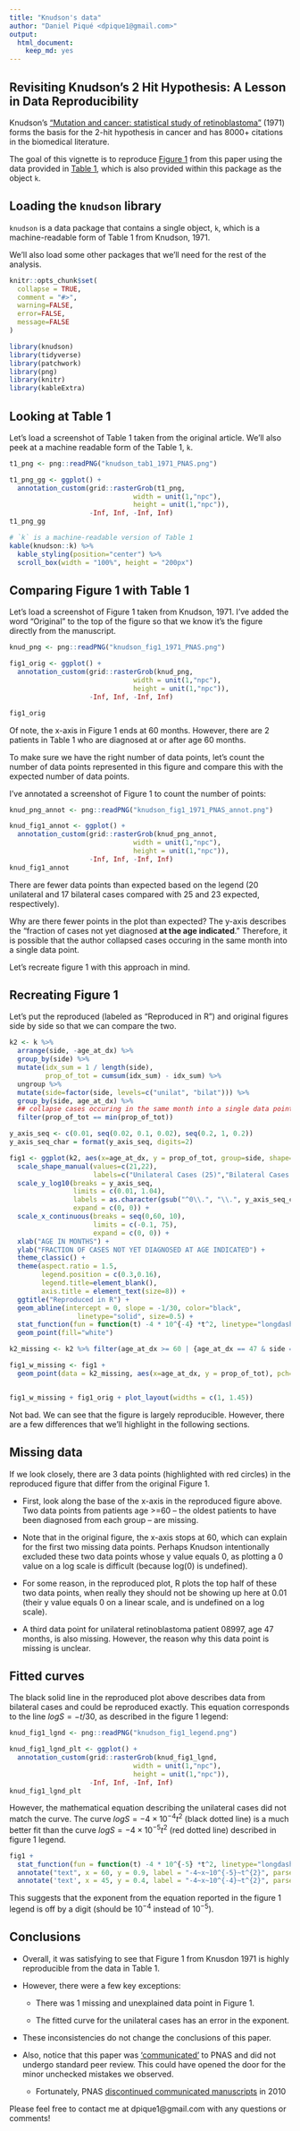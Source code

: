 ```yaml
---
title: "Knudson's data"
author: "Daniel Piqué <dpique1@gmail.com>"
output: 
  html_document:
    keep_md: yes
---
```


## Revisiting Knudson's 2 Hit Hypothesis: A Lesson in Data Reproducibility

Knudson's ["Mutation and cancer: statistical study of retinoblastoma"](https://www.ncbi.nlm.nih.gov/pmc/articles/PMC389051/) (1971) forms the basis for the 2-hit hypothesis in cancer and has 8000+ citations in the biomedical literature.

The goal of this vignette is to reproduce [Figure 1](https://www.ncbi.nlm.nih.gov/pmc/articles/PMC389051/?page=4) from this paper using the data provided in [Table 1](https://www.ncbi.nlm.nih.gov/pmc/articles/PMC389051/?page=2), which is also provided within this package as the object `k`. 


## Loading the `knudson` library

`knudson` is a data package that contains a single object, `k`, which is a machine-readable form of Table 1 from Knudson, 1971. 

We'll also load some other packages that we'll need for the rest of the analysis. 

```r
knitr::opts_chunk$set(
  collapse = TRUE,
  comment = "#>",
  warning=FALSE,
  error=FALSE, 
  message=FALSE
)
```


```r
library(knudson)
library(tidyverse)
library(patchwork)
library(png)
library(knitr)
library(kableExtra)
```

## Looking at Table 1

Let's load a screenshot of Table 1 taken from the original article. We'll also peek at a machine readable form of the Table 1, `k`.


```r
t1_png <- png::readPNG("knudson_tab1_1971_PNAS.png")

t1_png_gg <- ggplot() +  
  annotation_custom(grid::rasterGrob(t1_png, 
                               width = unit(1,"npc"), 
                               height = unit(1,"npc")), 
                    -Inf, Inf, -Inf, Inf)
t1_png_gg

```

```r
# `k` is a machine-readable version of Table 1 
kable(knudson::k) %>%
  kable_styling(position="center") %>%
  scroll_box(width = "100%", height = "200px")

```

## Comparing Figure 1 with Table 1

Let's load a screenshot of Figure 1 taken from Knudson, 1971. I've added the word "Original" to the top of the figure so that we know it's the figure directly from the manuscript.
```r
knud_png <- png::readPNG("knudson_fig1_1971_PNAS.png")

fig1_orig <- ggplot() +  
  annotation_custom(grid::rasterGrob(knud_png, 
                               width = unit(1,"npc"), 
                               height = unit(1,"npc")), 
                    -Inf, Inf, -Inf, Inf)

fig1_orig
```

Of note, the x-axis in Figure 1 ends at 60 months. However, there are 2 patients in Table 1 who are diagnosed at or after age 60 months. 

To make sure we have the right number of data points, let's count the number of data points represented in this figure and compare this with the expected number of data points. 

I've annotated a screenshot of Figure 1 to count the number of points: 

```r
knud_png_annot <- png::readPNG("knudson_fig1_1971_PNAS_annot.png")

knud_fig1_annot <- ggplot() +  
  annotation_custom(grid::rasterGrob(knud_png_annot, 
                               width = unit(1,"npc"), 
                               height = unit(1,"npc")), 
                    -Inf, Inf, -Inf, Inf)
knud_fig1_annot
```

There are fewer data points than expected based on the legend (20 unilateral and 17 bilateral cases compared with 25 and 23 expected, respectively).

Why are there fewer points in the plot than expected? The y-axis describes the "fraction of cases not yet diagnosed **at the age indicated**." Therefore, it is possible that the author collapsed cases occuring in the same month into a single data point. 

Let's recreate figure 1 with this approach in mind.


## Recreating Figure 1

Let's put the reproduced (labeled as "Reproduced in R") and original figures side by side so that we can compare the two.

```r

k2 <- k %>%
  arrange(side, -age_at_dx) %>%
  group_by(side) %>%
  mutate(idx_sum = 1 / length(side), 
         prop_of_tot = cumsum(idx_sum) - idx_sum) %>%
  ungroup %>%
  mutate(side=factor(side, levels=c("unilat", "bilat"))) %>%
  group_by(side, age_at_dx) %>%
  ## collapse cases occuring in the same month into a single data point
  filter(prop_of_tot == min(prop_of_tot)) 

y_axis_seq <- c(0.01, seq(0.02, 0.1, 0.02), seq(0.2, 1, 0.2))
y_axis_seq_char = format(y_axis_seq, digits=2)

fig1 <- ggplot(k2, aes(x=age_at_dx, y = prop_of_tot, group=side, shape=side)) +
  scale_shape_manual(values=c(21,22), 
                     labels=c("Unilateral Cases (25)","Bilateral Cases (23)")) + 
  scale_y_log10(breaks = y_axis_seq, 
                limits = c(0.01, 1.04), 
                labels = as.character(gsub("^0\\.", "\\.", y_axis_seq_char)),
                expand = c(0, 0)) +
  scale_x_continuous(breaks = seq(0,60, 10), 
                     limits = c(-0.1, 75), 
                     expand = c(0, 0)) +
  xlab("AGE IN MONTHS") + 
  ylab("FRACTION OF CASES NOT YET DIAGNOSED AT AGE INDICATED") +
  theme_classic() + 
  theme(aspect.ratio = 1.5, 
        legend.position = c(0.3,0.16), 
        legend.title=element_blank(),
        axis.title = element_text(size=8)) +
  ggtitle("Reproduced in R") + 
  geom_abline(intercept = 0, slope = -1/30, color="black", 
                 linetype="solid", size=0.5) + 
  stat_function(fun = function(t) -4 * 10^{-4} *t^2, linetype="longdash", color="black") +
  geom_point(fill="white")

k2_missing <- k2 %>% filter(age_at_dx >= 60 | {age_at_dx == 47 & side == "unilat"})

fig1_w_missing <- fig1 + 
  geom_point(data = k2_missing, aes(x=age_at_dx, y = prop_of_tot), pch=21, fill=NA, color = "red", size=4.5)


fig1_w_missing + fig1_orig + plot_layout(widths = c(1, 1.45))
```

Not bad. We can see that the figure is largely reproducible. However, there are a few differences that we'll highlight in the following sections.

## Missing data

If we look closely, there are 3 data points (highlighted with red circles) in the reproduced figure that differ from the original Figure 1. 

  - First, look along the base of the x-axis in the reproduced figure above. Two data points from patients age >=60 -- the oldest patients to have been diagnosed from each group -- are missing. 
  
  - Note that in the original figure, the x-axis stops at 60, which can explain for the first two missing data points. Perhaps Knudson intentionally excluded these two data points whose y value equals 0, as plotting a 0 value on a log scale is difficult (because log(0) is undefined). 
  
  - For some reason, in the reproduced plot, R plots the top half of these two data points, when really they should not be showing up here at 0.01 (their y value equals 0 on a linear scale, and is undefined on a log scale).

  - A third data point for unilateral retinoblastoma patient 08997, age 47 months, is also missing. However, the reason why this data point is missing is unclear.


## Fitted curves

The black solid line in the reproduced plot above describes data from bilateral cases and could be reproduced exactly. This equation corresponds to the line $logS = -t/30$, as described in the figure 1 legend:


```r
knud_fig1_lgnd <- png::readPNG("knudson_fig1_legend.png")

knud_fig1_lgnd_plt <- ggplot() +  
  annotation_custom(grid::rasterGrob(knud_fig1_lgnd, 
                               width = unit(1,"npc"), 
                               height = unit(1,"npc")), 
                    -Inf, Inf, -Inf, Inf)
knud_fig1_lgnd_plt
```

However, the mathematical equation describing the unilateral cases did not match the curve. The curve $logS = -4 \times 10^{-4}t^2$ (black dotted line) is a much better fit than the curve $logS = -4 \times 10^{-5}t^2$ (red dotted line) described in figure 1 legend.

```r
fig1 + 
  stat_function(fun = function(t) -4 * 10^{-5} *t^2, linetype="longdash", color="red") +
  annotate("text", x = 60, y = 0.9, label = "-4~x~10^{-5}~t^{2}", parse = TRUE, color="red") + 
  annotate('text', x = 45, y = 0.4, label = "-4~x~10^{-4}~t^{2}", parse = TRUE)
```

This suggests that the exponent from the equation reported in the figure 1 legend is off by a digit (should be $10^{-4}$ instead of $10^{-5}$).

## Conclusions

- Overall, it was satisfying to see that Figure 1 from Knusdon 1971 is highly reproducible from the data in Table 1.

- However, there were a few key exceptions:  

    - There was 1 missing and unexplained data point in Figure 1.

    - The fitted curve for the unilateral cases has an error in the exponent.

- These inconsistencies do not change the conclusions of this paper.

- Also, notice that this paper was ['communicated'](https://www.pnas.org/content/106/37/15518) to PNAS and did not undergo standard peer review. This could have opened the door for the minor unchecked mistakes we observed.

    - Fortunately, PNAS [discontinued communicated manuscripts](https://www.pnas.org/content/106/37/15518) in 2010

Please feel free to contact me at dpique1@gmail.com with any questions or comments! 
